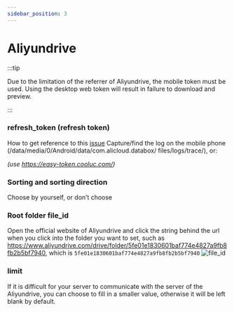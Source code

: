 ```yaml
---
sidebar_position: 3
---
```


# Aliyundrive

:::tip

Due to the limitation of the referrer of Aliyundrive, the mobile token must be used. Using the desktop web token will result in failure to download and preview.

:::

### refresh_token (refresh token)
How to get reference to this [issue](https://github.com/Xhofe/alist/issues/88) Capture/find the log on the mobile phone (/data/media/0/Android/data/com.alicloud.databox/ files/logs/trace/), or:


<AliToken/>

*(use https://easy-token.cooluc.com/)*

### Sorting and sorting direction
Choose by yourself, or don’t choose
### Root folder file_id
Open the official website of Aliyundrive and click the string behind the url when you click into the folder you want to set, such as https://www.aliyundrive.com/drive/folder/5fe01e1830601baf774e4827a9fb8fb2b5bf7940, which is `5fe01e1830601baf774e4827a9fb8fb2b5bf7940`
![file_id](https://store.heytapimage.com/cdo-portal/feedback/202111/24/e69c2d064d6794fc008c7ba1588707da.png)

### limit
If it is difficult for your server to communicate with the server of the Aliyundrive, you can choose to fill in a smaller value, otherwise it will be left blank by default.